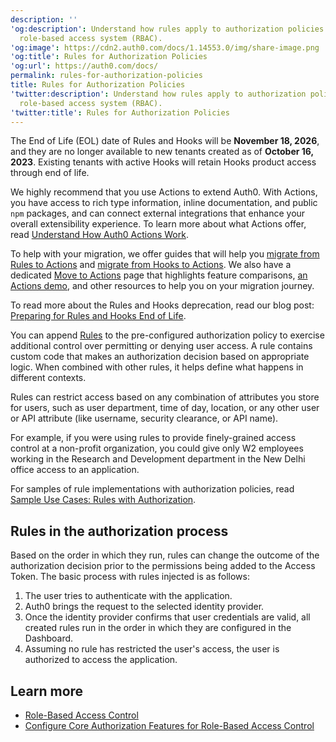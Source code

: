 ---
description: ''
'og:description': Understand how rules apply to authorization policies and Auth0's
  role-based access system (RBAC).
'og:image': https://cdn2.auth0.com/docs/1.14553.0/img/share-image.png
'og:title': Rules for Authorization Policies
'og:url': https://auth0.com/docs/
permalink: rules-for-authorization-policies
title: Rules for Authorization Policies
'twitter:description': Understand how rules apply to authorization policies and Auth0's
  role-based access system (RBAC).
'twitter:title': Rules for Authorization Policies
---
<Warning>

The End of Life (EOL) date of Rules and Hooks will be **November 18, 2026**, and they are no longer available to new tenants created as of **October 16, 2023**. Existing tenants with active Hooks will retain Hooks product access through end of life.

We highly recommend that you use Actions to extend Auth0. With Actions, you have access to rich type information, inline documentation, and public `npm` packages, and can connect external integrations that enhance your overall extensibility experience. To learn more about what Actions offer, read [Understand How Auth0 Actions Work](/docs/customize/actions/actions-overview).

To help with your migration, we offer guides that will help you [migrate from Rules to Actions](/docs/customize/actions/migrate/migrate-from-rules-to-actions) and [migrate from Hooks to Actions](/docs/customize/actions/migrate/migrate-from-hooks-to-actions). We also have a dedicated [Move to Actions](https://auth0.com/extensibility/movetoactions) page that highlights feature comparisons, [an Actions demo](https://www.youtube.com/watch?v=UesFSY1klrI), and other resources to help you on your migration journey.

To read more about the Rules and Hooks deprecation, read our blog post: [Preparing for Rules and Hooks End of Life](https://auth0.com/blog/preparing-for-rules-and-hooks-end-of-life/).

</Warning>

You can append [Rules](/docs/customize/rules) to the pre-configured authorization policy to exercise additional control over permitting or denying user access. A rule contains custom code that makes an authorization decision based on appropriate logic. When combined with other rules, it helps define what happens in different contexts.

Rules can restrict access based on any combination of attributes you store for users, such as user department, time of day, location, or any other user or API attribute (like username, security clearance, or API name).

For example, if you were using rules to provide finely-grained access control at a non-profit organization, you could give only W2 employees working in the Research and Development department in the New Delhi office access to an application.

For samples of rule implementations with authorization policies, read [Sample Use Cases: Rules with Authorization](/docs/manage-users/access-control/sample-use-cases-rules-with-authorization).

## Rules in the authorization process

Based on the order in which they run, rules can change the outcome of the authorization decision prior to the permissions being added to the <Tooltip tip="Access Token: Authorization credential, in the form of an opaque string or JWT, used to access an API." cta="View Glossary" href="/docs/glossary?term=Access+Token">Access Token</Tooltip>. The basic process with rules injected is as follows:

1. The user tries to authenticate with the application.
2. Auth0 brings the request to the selected identity provider.
3. Once the identity provider confirms that user credentials are valid, all created rules run in the order in which they are configured in the Dashboard.
4. Assuming no rule has restricted the user's access, the user is authorized to access the application.

## Learn more

* [Role-Based Access Control](/docs/manage-users/access-control/rbac)
* [Configure Core Authorization Features for Role-Based Access Control](/docs/manage-users/access-control/configure-core-rbac)